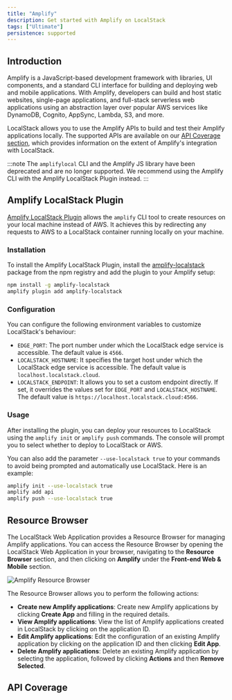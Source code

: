 ```yaml
---
title: "Amplify"
description: Get started with Amplify on LocalStack
tags: ["Ultimate"]
persistence: supported
---
```



## Introduction

Amplify is a JavaScript-based development framework with libraries, UI components, and a standard CLI interface for building and deploying web and mobile applications.
With Amplify, developers can build and host static websites, single-page applications, and full-stack serverless web applications using an abstraction layer over popular AWS services like DynamoDB, Cognito, AppSync, Lambda, S3, and more.

LocalStack allows you to use the Amplify APIs to build and test their Amplify applications locally.
The supported APIs are available on our [API Coverage section](#api-coverage), which provides information on the extent of Amplify's integration with LocalStack.

:::note
The `amplifylocal` CLI and the Amplify JS library have been deprecated and are no longer supported.
We recommend using the Amplify CLI with the Amplify LocalStack Plugin instead.
:::

## Amplify LocalStack Plugin

[Amplify LocalStack Plugin](https://github.com/localstack/amplify-localstack) allows the `amplify` CLI tool to create resources on your local machine instead of AWS.
It achieves this by redirecting any requests to AWS to a LocalStack container running locally on your machine.

### Installation

To install the Amplify LocalStack Plugin, install the [amplify-localstack](https://www.npmjs.com/package/amplify-localstack) package from the npm registry and add the plugin to your Amplify setup:

```bash
npm install -g amplify-localstack
amplify plugin add amplify-localstack
```

### Configuration

You can configure the following environment variables to customize LocalStack's behaviour:

- `EDGE_PORT`: The port number under which the LocalStack edge service is accessible.
  The default value is `4566`.
- `LOCALSTACK_HOSTNAME`: It specifies the target host under which the LocalStack edge service is accessible.
  The default value is `localhost.localstack.cloud`.
- `LOCALSTACK_ENDPOINT`: It allows you to set a custom endpoint directly.
  If set, it overrides the values set for `EDGE_PORT` and `LOCALSTACK_HOSTNAME`.
  The default value is `https://localhost.localstack.cloud:4566`.

### Usage

After installing the plugin, you can deploy your resources to LocalStack using the `amplify init` or `amplify push` commands.
The console will prompt you to select whether to deploy to LocalStack or AWS.

You can also add the parameter `--use-localstack true` to your commands to avoid being prompted and automatically use LocalStack.
Here is an example:

```bash
amplify init --use-localstack true
amplify add api
amplify push --use-localstack true
```

## Resource Browser

The LocalStack Web Application provides a Resource Browser for managing Amplify applications.
You can access the Resource Browser by opening the LocalStack Web Application in your browser, navigating to the **Resource Browser** section, and then clicking on **Amplify** under the **Front-end Web & Mobile** section.

![Amplify Resource Browser](/images/aws/amplify-resource-browser.png)

The Resource Browser allows you to perform the following actions:

- **Create new Amplify applications**: Create new Amplify applications by clicking **Create App** and filling in the required details.
- **View Amplify applications**: View the list of Amplify applications created in LocalStack by clicking on the application ID.
- **Edit Amplify applications**: Edit the configuration of an existing Amplify application by clicking on the application ID and then clicking **Edit App**.
- **Delete Amplify applications**: Delete an existing Amplify application by selecting the application, followed by clicking **Actions** and then **Remove Selected**.

## API Coverage

<FeatureCoverage service="amplify" client:load />
